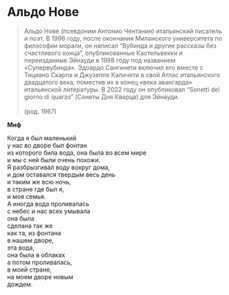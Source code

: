 # Альдо Нове

> Альдо Нове (псевдоним Антонио Чентанин) итальянский писатель и поэт. В 1996 году, после окончания Миланского университета по философии морали, он написал “Вубиндa и другие рассказы без счастливого конца”, опубликованные Кастельвекки и переизданные Эйнауди в 1998 году под названием «Супервубинда». Эдоардо Сангинети включил его вместе с Тициано Скарпа и Джузеппе Каличети в свой Атлас итальянского двадцатого века, поместив их в конец «века авангарда» итальянской литературы. В 2022 году он опубликовал “Sonetti del giorno di quarzo” (Сонеты Дня Кварца) для Эйнауди.\
> \
> (род. 1967)

**Миф**

Когда я был маленький\
у нас во дворе был фонтан\
из которого била вода, она была во всем мире\
и мы с ней были очень похожи.\
Я разбрызгивал воду вокруг дома,\
и дом оставался твердым весь день\
и таким же всю ночь,\
в стране где был я,\
и моя семья.\
А иногда вода проливалась\
с небес и нас всех умывала\
она была\
сделана так же\
как та, из фонтана\
в нашем дворе,\
эта вода,\
она была в облаках\
а потом проливалась,\
в моей стране,\
на моем дворе новым\
дождем.
